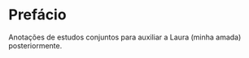 # Prefácio {.unnumbered}

Anotações de estudos conjuntos para auxiliar a Laura (minha amada) posteriormente.